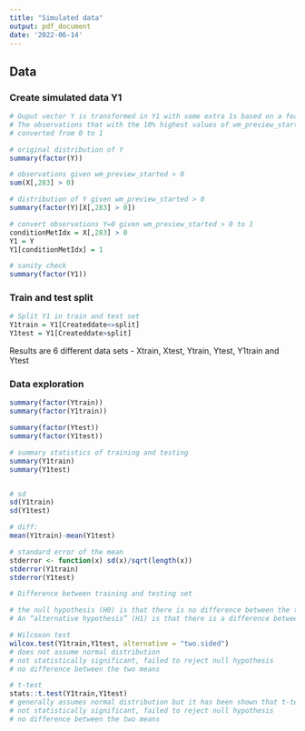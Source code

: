 ---
title: "Simulated data"
output: pdf_document
date: '2022-06-14'
---

## Data 

### Create simulated data Y1

```{r}
# Ouput vector Y is transformed in Y1 with some extra 1s based on a feature 
# The observations that with the 10% highest values of wm_preview_started (chosen arbitrarily) are 
# converted from 0 to 1

# original distribution of Y
summary(factor(Y))

# observations given wm_preview_started > 0
sum(X[,283] > 0)

# distribution of Y given wm_preview_started > 0
summary(factor(Y)[X[,283] > 0])

# convert observations Y=0 given wm_preview_started > 0 to 1
conditionMetIdx = X[,283] > 0
Y1 = Y
Y1[conditionMetIdx] = 1

# sanity check 
summary(factor(Y1))
```

### Train and test split 

```{r}
# Split Y1 in train and test set 
Y1train = Y1[Createddate<=split]
Y1test = Y1[Createddate>split]
```

Results are 6 different data sets - Xtrain, Xtest, Ytrain, Ytest, Y1train and Ytest 

### Data exploration

```{r}
summary(factor(Ytrain))
summary(factor(Y1train))

summary(factor(Ytest))
summary(factor(Y1test))
```

```{r}
# summary statistics of training and testing 
summary(Y1train)
summary(Y1test)


# sd
sd(Y1train)
sd(Y1test)

# diff:
mean(Y1train)-mean(Y1test)

# standard error of the mean
stderror <- function(x) sd(x)/sqrt(length(x))
stderror(Y1train)
stderror(Y1test)
```

```{r}
# Difference between training and testing set

# the null hypothesis (H0) is that there is no difference between the two means
# An “alternative hypothesis” (H1) is that there is a difference between the two means

# Wilcoxon test 
wilcox.test(Y1train,Y1test, alternative = "two.sided")
# does not assume normal distribution 
# not statistically significant, failed to reject null hypothesis
# no difference between the two means 

# t-test
stats::t.test(Y1train,Y1test)
# generally assumes normal distribution but it has been shown that t-test can tolerate deviations from normality when two distributions are moderarely skewed in the same direction 
# not statistically significant, failed to reject null hypothesis
# no difference between the two means 
```
